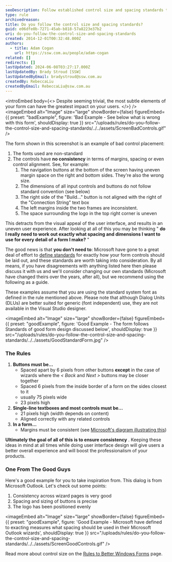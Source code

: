 ```yaml
---
seoDescription: Follow established control size and spacing standards to ensure a consistent user experience and boost product professionalism.
type: rule
archivedreason:
title: Do you follow the control size and spacing standards?
guid: e06dfe0b-7271-45ab-b818-57a8223e37b2
uri: do-you-follow-the-control-size-and-spacing-standards
created: 2014-12-01T00:32:48.000Z
authors:
  - title: Adam Cogan
    url: https://ssw.com.au/people/adam-cogan
related: []
redirects: []
lastUpdated: 2024-06-08T03:27:17.000Z
lastUpdatedBy: Brady Stroud [SSW]
lastUpdatedByEmail: bradystroud@ssw.com.au
createdBy: RebeccaLiu
createdByEmail: RebeccaLiu@ssw.com.au
---
```


<introEmbed
  body={<>
Despite seeming trivial, the most subtle elements of your form can have the greatest impact on your users.
  </>}
/>
<imageEmbed
  alt="Image"
  size="large"
  showBorder={false}
  figureEmbed={{
    preset: "badExample",
    figure: 'Bad Example - See below what is wrong with this form',
    shouldDisplay: true
  }}
  src="/uploads/rules/do-you-follow-the-control-size-and-spacing-standards/../../assets/ScreenBadControls.gif"
/>

The form shown in this screenshot is an example of bad control placement:

1. The fonts used are non-standard
2. The controls have **no consistency** in terms of margins, spacing or even control alignment. See, for example:
   1. The navigation buttons at the bottom of the screen having uneven margin space on the right and bottom sides. They're also the wrong size.
   2. The dimensions of all input controls and buttons do not follow standard convention (see below)
   3. The right side of the "Build..." button is not aligned with the right of the "Connection String" text box
   4. The left margins inside the two frames are inconsistent.
   5. The space surrounding the logo in the top right corner is uneven

This detracts from the visual appeal of the user interface, and results in an uneven user experience. After looking at all of this you may be thinking " **do I really need to work out exactly what spacing and dimensions I want to use for every detail of a form I make?** "

The good news is that **you don't need to**: Microsoft have gone to a great deal of effort to [define standards](https://docs.microsoft.com/en-us/documentation/?WT.mc_id=DOP-MVP-33518) for exactly how your form controls should be laid out, and these standards are worth taking into consideration. By all means, if you have disagreements with anything listed here then please discuss it with us and we'll consider changing our own standards (Microsoft have changed theirs over the years, after all), but we recommend using the following as a guide.

These examples assume that you are using the standard system font as defined in the rule mentioned above. Please note that although Dialog Units (DLUs) are better suited for generic (font independent) use, they are not available in the Visual Studio designer.

<imageEmbed
  alt="Image"
  size="large"
  showBorder={false}
  figureEmbed={{
    preset: "goodExample",
    figure: 'Good Example - The form follows Standards of good form design discussed below',
    shouldDisplay: true
  }}
  src="/uploads/rules/do-you-follow-the-control-size-and-spacing-standards/../../assets/GoodStandardForm.jpg"
/>

### The Rules

1. **Buttons must be...**
   * Spaced apart by 6 pixels from other buttons
     **except** in the case of wizards where the
     _&lt; Back_ and
     _Next &gt;_ buttons may be closer together
   * Spaced 6 pixels from the inside border of a form on the sides closest to it
   * usually 75 pixels wide
   * 23 pixels high
2. **Single-line textboxes and most controls must be...**
   * 21 pixels high (width depends on content)
   * Aligned correctly with any related controls
3. **In a form...**
   * Margins must be consistent (see
     [Microsoft's diagram illustrating this](http://www.ssw.com.au/ssw/Redirect/Microsoft/MSDNMargins.htm))

**Ultimately the goal of all of this is to ensure consistency** . Keeping these ideas in mind at all times while doing user interface design will give users a better overall experience and will boost the professionalism of your products.

### One From The Good Guys

Here's a good example for you to take inspiration from. This dialog is from Microsoft Outlook. Let's check out some points:

1. Consistency across wizard pages is very good
2. Spacing and sizing of buttons is precise
3. The logo has been positioned evenly

<imageEmbed
  alt="Image"
  size="large"
  showBorder={false}
  figureEmbed={{
    preset: "goodExample",
    figure: 'Good Example - Microsoft have defined to exacting measures what spacing should be used in their Microsoft Outlook wizards',
    shouldDisplay: true
  }}
  src="/uploads/rules/do-you-follow-the-control-size-and-spacing-standards/../../assets/ScreenGoodControls.gif"
/>

Read more about control size on the [Rules to Better Windows Forms](https://www.ssw.com.au/ssw/Standards/Rules/RulesToBetterWindowsForms.aspx) page.
